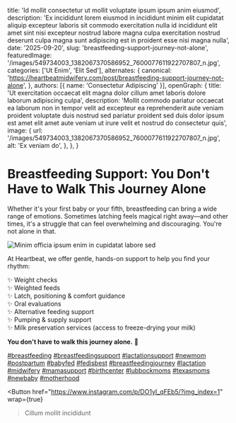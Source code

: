 
  title: 'Id mollit consectetur ut mollit voluptate ipsum ipsum anim eiusmod',
  description: 'Ex incididunt lorem eiusmod in incididunt minim elit cupidatat aliquip excepteur laboris sit commodo exercitation nulla id incididunt elit amet sint nisi excepteur nostrud labore magna culpa exercitation nostrud deserunt culpa magna sunt adipiscing est in proident esse nisi magna nulla',
  date: '2025-09-20',
  slug: 'breastfeeding-support-journey-not-alone',
  featuredImage: '/images/549734003_1382067370586952_7600077611922707807_n.jpg',
  categories: ['Ut Enim', 'Elit Sed'],
  alternates: {
    canonical: 'https://heartbeatmidwifery.com/post/breastfeeding-support-journey-not-alone',
  },
  authors: [{ name: 'Consectetur Adipiscing' }],
  openGraph: {
    title: 'Ut exercitation occaecat elit magna dolor cillum amet laboris dolore laborum adipiscing culpa',
    description: 'Mollit commodo pariatur occaecat ea laborum non in tempor velit ad excepteur ea reprehenderit aute veniam proident voluptate duis nostrud sed pariatur proident sed duis dolor ipsum est amet elit amet aute veniam ut irure velit et nostrud do consectetur quis',
    image: {
      url: '/images/549734003_1382067370586952_7600077611922707807_n.jpg',
      alt: 'Ex veniam do',
    },
  },
}

# Breastfeeding Support: You Don't Have to Walk This Journey Alone

Whether it's your first baby or your fifth, breastfeeding can bring a wide range of emotions. Sometimes latching feels magical right away—and other times, it's a struggle that can feel overwhelming and discouraging. You're not alone in that.

<Image
  src="/images/549734003_1382067370586952_7600077611922707807_n.jpg"
  size="large"
  wrap={true}
  alt="Minim officia ipsum enim in cupidatat labore sed"
/>

At Heartbeat, we offer gentle, hands-on support to help you find your rhythm:

✨ Weight checks<br/> ✨ Weighted feeds<br/> ✨ Latch, positioning & comfort guidance<br/> ✨ Oral evaluations<br/> ✨ Alternative feeding support<br/> ✨ Pumping & supply support<br/> ✨ Milk preservation services (access to freeze-drying your milk)

**You don't have to walk this journey alone.** 💙

[#breastfeeding](https://www.instagram.com/explore/tags/breastfeeding/) [#breastfeedingsupport](https://www.instagram.com/explore/tags/breastfeedingsupport/) [#lactationsupport](https://www.instagram.com/explore/tags/lactationsupport/) [#newmom](https://www.instagram.com/explore/tags/newmom/) [#postpartum](https://www.instagram.com/explore/tags/postpartum/) [#babyfed](https://www.instagram.com/explore/tags/babyfed/) [#fedisbest](https://www.instagram.com/explore/tags/fedisbest/) [#breastfeedingjourney](https://www.instagram.com/explore/tags/breastfeedingjourney/) [#lactation](https://www.instagram.com/explore/tags/lactation/) [#midwifery](https://www.instagram.com/explore/tags/midwifery/) [#mamasupport](https://www.instagram.com/explore/tags/mamasupport/) [#birthcenter](https://www.instagram.com/explore/tags/birthcenter/) [#lubbockmoms](https://www.instagram.com/explore/tags/lubbockmoms/) [#texasmoms](https://www.instagram.com/explore/tags/texasmoms/) [#newbaby](https://www.instagram.com/explore/tags/newbaby/) [#motherhood](https://www.instagram.com/explore/tags/motherhood/)

<Button
  href="https://www.instagram.com/p/DO1yI_qFEb5/?img_index=1"
  wrap={true}
>Cillum mollit incididunt</Button>
